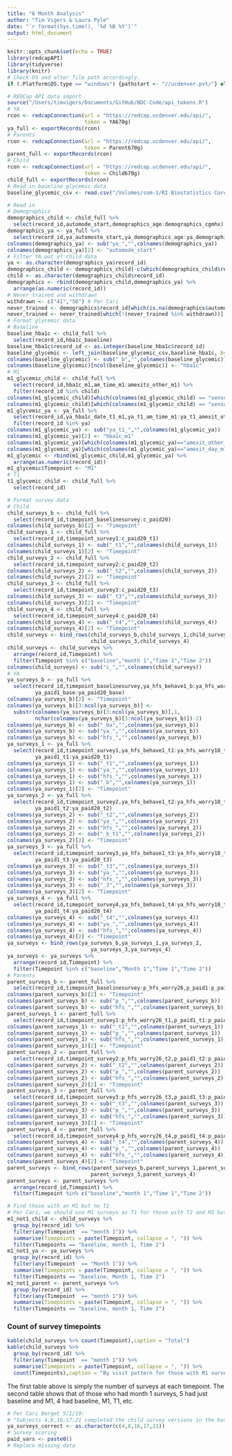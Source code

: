 ```yaml
---
title: "6 Month Analysis"
author: "Tim Vigers & Laura Pyle"
date: "`r format(Sys.time(), '%d %B %Y')`"
output: html_document
---
```


```r
knitr::opts_chunk$set(echo = TRUE)
library(redcapAPI)
library(tidyverse)
library(knitr)
# Check OS and alter file path accordingly.
if (.Platform$OS.type == "windows") {pathstart <- "//ucdenver.pvt/"} else if (.Platform$OS.type == "unix"){pathstart <- "/Volumes/"}
```

```r
# REDCap API data import
source("/Users/timvigers/Documents/GitHub/BDC-Code/api_tokens.R")
# YA
rcon <- redcapConnection(url = "https://redcap.ucdenver.edu/api/",
                         token = YA670g)
ya_full <- exportRecords(rcon)
# Parents
rcon <- redcapConnection(url = "https://redcap.ucdenver.edu/api/",
                         token = Parent670g)
parent_full <- exportRecords(rcon)
# Child
rcon <- redcapConnection(url = "https://redcap.ucdenver.edu/api/",
                         token = Child670g)
child_full <- exportRecords(rcon)
# Read in baseline glycemic data
baseline_glycemic_csv <- read.csv("/Volumes/som-1/RI Biostatistics Core/Shared/Shared Projects/Laura/BDC/Projects/Cari Berget/6 Month Manuscript/Data_Cleaned/670GChild_BaselineGlycemicData_14JAN2019.csv")
```

```r
# Read in 
# Demographics
demographics_child <- child_full %>%
  select(record_id,automode_start,demographics_age:demographics_cgmhx)
demographics_ya <- ya_full %>%
  select(record_id,ya_automoste_start,ya_demographics_age:ya_demographics_cgmhx)
colnames(demographics_ya) <- sub("ya_","",colnames(demographics_ya))
colnames(demographics_ya)[2] <- "automode_start"
# Filter YA out of child data
ya <- as.character(demographics_ya$record_id)
demographics_child <- demographics_child[-c(which(demographics_child$record_id %in% ya)),]
child <- as.character(demographics_child$record_id)
demographics <- rbind(demographics_child,demographics_ya) %>%
  arrange(as.numeric(record_id))
# Never trained and withdrawn
withdrawn <- c("41","50") # Per Cari
never_trained <- demographics$record_id[which(is.na(demographics$automode_start))]
never_trained <- never_trained[which(!(never_trained %in% withdrawn))]
# Format glycemic data
# Baseline
baseline_hba1c <- child_full %>%
  select(record_id,hba1c_baseline)
baseline_hba1c$record_id <- as.integer(baseline_hba1c$record_id)
baseline_glycemic <- left_join(baseline_glycemic_csv,baseline_hba1c, by = "record_id")
colnames(baseline_glycemic) <- sub("_b","",colnames(baseline_glycemic))
colnames(baseline_glycemic)[ncol(baseline_glycemic)] <- "hba1c"
# M1
m1_glycemic_child <- child_full %>%
  select(record_id,hba1c_m1,am_time_m1:amexits_other_m1) %>%
  filter(record_id %in% child)
colnames(m1_glycemic_child)[which(colnames(m1_glycemic_child) == "sensor_54_69_m1")] <- "sensor_55_69_m1"
colnames(m1_glycemic_child)[which(colnames(m1_glycemic_child) == "sensor_70_180_m1")] <- "sensor_71_180_m1"
m1_glycemic_ya <- ya_full %>% 
  select(record_id,ya_hba1c_date_t1_m1,ya_t1_am_time_m1:ya_t1_amexit_other_m1) %>%
  filter(record_id %in% ya)
colnames(m1_glycemic_ya) <- sub("ya_t1_","",colnames(m1_glycemic_ya))
colnames(m1_glycemic_ya)[2] <- "hba1c_m1"
colnames(m1_glycemic_ya)[which(colnames(m1_glycemic_ya)=="amexit_other_m1")] <- "amexits_other_m1"
colnames(m1_glycemic_ya)[which(colnames(m1_glycemic_ya)=="amexit_day_m1")] <- "amexits_day_m1"
m1_glycemic <- rbind(m1_glycemic_child,m1_glycemic_ya) %>%
  arrange(as.numeric(record_id))
m1_glycemic$Timepoint <- "M1"
# T1
t1_glycemic_child <- child_full %>%
  select(record_id)
```

```r
# Format survey data
# Child
child_surveys_b <- child_full %>%
  select(record_id,timepoint_baselinesurvey:c_paid20)
colnames(child_surveys_b)[2] <- "Timepoint"
child_surveys_1 <- child_full %>%
  select(record_id,timepoint_survey1:c_paid20_t1)
colnames(child_surveys_1) <- sub("_t1","",colnames(child_surveys_1))
colnames(child_surveys_1)[2] <- "Timepoint"
child_surveys_2 <- child_full %>%
  select(record_id,timepoint_survey2:c_paid20_t2)
colnames(child_surveys_2) <- sub("_t2","",colnames(child_surveys_2))
colnames(child_surveys_2)[2] <- "Timepoint"
child_surveys_3 <- child_full %>%
  select(record_id,timepoint_survey3:c_paid20_t3)
colnames(child_surveys_3) <- sub("_t3","",colnames(child_surveys_3))
colnames(child_surveys_3)[2] <- "Timepoint"
child_surveys_4 <- child_full %>%
  select(record_id,timepoint_survey4:c_paid20_t4)
colnames(child_surveys_4) <- sub("_t4","",colnames(child_surveys_4))
colnames(child_surveys_4)[2] <- "Timepoint"
child_surveys <- bind_rows(child_surveys_b,child_surveys_1,child_surveys_2,
                           child_surveys_3,child_surveys_4)
child_surveys <- child_surveys %>%
  arrange(record_id,Timepoint) %>%
  filter(Timepoint %in% c("baseline","month 1","Time 1","Time 2"))
colnames(child_surveys) <- sub("c_","",colnames(child_surveys))
# YA
ya_surveys_b <- ya_full %>%
  select(record_id,timepoint_baselinesurvey,ya_hfs_behave1_b:ya_hfs_worry18_b,
         ya_paid1_base:ya_paid20_base)
colnames(ya_surveys_b)[2] <- "Timepoint"
colnames(ya_surveys_b)[3:ncol(ya_surveys_b)] <- 
  substr(colnames(ya_surveys_b)[3:ncol(ya_surveys_b)],1,
         nchar(colnames(ya_surveys_b)[3:ncol(ya_surveys_b)])-2)
colnames(ya_surveys_b) <- sub("_ba","",colnames(ya_surveys_b))
colnames(ya_surveys_b) <- sub("ya_","",colnames(ya_surveys_b))
colnames(ya_surveys_b) <- sub("hfs_","",colnames(ya_surveys_b))
ya_surveys_1 <- ya_full %>%
  select(record_id,timepoint_survey1,ya_hfs_behave1_t1:ya_hfs_worry18_t1,
         ya_paid1_t1:ya_paid20_t1)
colnames(ya_surveys_1) <- sub("_t1","",colnames(ya_surveys_1))
colnames(ya_surveys_1) <- sub("ya_","",colnames(ya_surveys_1))
colnames(ya_surveys_1) <- sub("hfs_","",colnames(ya_surveys_1))
colnames(ya_surveys_1) <- sub("_b","",colnames(ya_surveys_1))
colnames(ya_surveys_1)[2] <- "Timepoint"
ya_surveys_2 <- ya_full %>%
  select(record_id,timepoint_survey2,ya_hfs_behave1_t2:ya_hfs_worry18_t2,
         ya_paid1_t2:ya_paid20_t2)
colnames(ya_surveys_2) <- sub("_t2","",colnames(ya_surveys_2))
colnames(ya_surveys_2) <- sub("ya_","",colnames(ya_surveys_2))
colnames(ya_surveys_2) <- sub("hfs_","",colnames(ya_surveys_2))
colnames(ya_surveys_2) <- sub("_b_t1","",colnames(ya_surveys_2))
colnames(ya_surveys_2)[2] <- "Timepoint"
ya_surveys_3 <- ya_full %>%
  select(record_id,timepoint_survey3,ya_hfs_behave1_t3:ya_hfs_worry18_t3,
         ya_paid1_t3:ya_paid20_t3)
colnames(ya_surveys_3) <- sub("_t3","",colnames(ya_surveys_3))
colnames(ya_surveys_3) <- sub("ya_","",colnames(ya_surveys_3))
colnames(ya_surveys_3) <- sub("hfs_","",colnames(ya_surveys_3))
colnames(ya_surveys_3) <- sub("_3","",colnames(ya_surveys_3))
colnames(ya_surveys_3)[2] <- "Timepoint"
ya_surveys_4 <- ya_full %>%
  select(record_id,timepoint_survey4,ya_hfs_behave1_t4:ya_hfs_worry18_t4,
         ya_paid1_t4:ya_paid20_t4)
colnames(ya_surveys_4) <- sub("_t4","",colnames(ya_surveys_4))
colnames(ya_surveys_4) <- sub("ya_","",colnames(ya_surveys_4))
colnames(ya_surveys_4) <- sub("hfs_","",colnames(ya_surveys_4))
colnames(ya_surveys_4)[2] <- "Timepoint"
ya_surveys <- bind_rows(ya_surveys_b,ya_surveys_1,ya_surveys_2,
                           ya_surveys_3,ya_surveys_4)
ya_surveys <- ya_surveys %>%
  arrange(record_id,Timepoint) %>%
  filter(Timepoint %in% c("baseline","Month 1","Time 1","Time 2"))
# Parents
parent_surveys_b <- parent_full %>%
  select(record_id,timepoint_baselinesurvey:p_hfs_worry26,p_paid1:p_paid18)
colnames(parent_surveys_b)[2] <- "Timepoint"
colnames(parent_surveys_b) <- sub("p_","",colnames(parent_surveys_b))
colnames(parent_surveys_b) <- sub("hfs_","",colnames(parent_surveys_b))
parent_surveys_1 <- parent_full %>%
  select(record_id,timepoint_survey1:p_hfs_worry26_t1,p_paid1_t1:p_paid18_t1)
colnames(parent_surveys_1) <- sub("_t1","",colnames(parent_surveys_1))
colnames(parent_surveys_1) <- sub("p_","",colnames(parent_surveys_1))
colnames(parent_surveys_1) <- sub("hfs_","",colnames(parent_surveys_1))
colnames(parent_surveys_1)[2] <- "Timepoint"
parent_surveys_2 <- parent_full %>%
  select(record_id,timepoint_survey2:p_hfs_worry26_t2,p_paid1_t2:p_paid18_t2)
colnames(parent_surveys_2) <- sub("_t2","",colnames(parent_surveys_2))
colnames(parent_surveys_2) <- sub("p_","",colnames(parent_surveys_2))
colnames(parent_surveys_2) <- sub("hfs_","",colnames(parent_surveys_2))
colnames(parent_surveys_2)[2] <- "Timepoint"
parent_surveys_3 <- parent_full %>%
  select(record_id,timepoint_survey3:p_hfs_worry26_t3,p_paid1_t3:p_paid18_t3)
colnames(parent_surveys_3) <- sub("_t3","",colnames(parent_surveys_3))
colnames(parent_surveys_3) <- sub("p_","",colnames(parent_surveys_3))
colnames(parent_surveys_3) <- sub("hfs_","",colnames(parent_surveys_3))
colnames(parent_surveys_3)[2] <- "Timepoint"
parent_surveys_4 <- parent_full %>%
  select(record_id,timepoint_survey4:p_hfs_worry26_t4,p_paid1_t4:p_paid18_t4)
colnames(parent_surveys_4) <- sub("_t4","",colnames(parent_surveys_4))
colnames(parent_surveys_4) <- sub("p_","",colnames(parent_surveys_4))
colnames(parent_surveys_4) <- sub("hfs_","",colnames(parent_surveys_4))
colnames(parent_surveys_4)[2] <- "Timepoint"
parent_surveys <- bind_rows(parent_surveys_b,parent_surveys_1,parent_surveys_2,
                           parent_surveys_3,parent_surveys_4)
parent_surveys <- parent_surveys %>%
  arrange(record_id,Timepoint) %>%
  filter(Timepoint %in% c("baseline","month 1","Time 1","Time 2"))
```

```r
# Find those with an M1 but no T1
# Per Cari, we should use M1 surveys as T1 for those with T2 and M1 but no T2. This was fixed in REDCap. Record IDs emailed to Cari for her records. Each of these should have 0 rows now.
m1_not1_child <- child_surveys %>%
  group_by(record_id) %>%
  filter(any(Timepoint  == "month 1")) %>%
  summarise(Timepoints = paste(Timepoint, collapse = ", ")) %>%
  filter(Timepoints == "baseline, month 1, Time 2")
m1_not1_ya <- ya_surveys %>%
  group_by(record_id) %>%
  filter(any(Timepoint  == "Month 1")) %>%
  summarise(Timepoints = paste(Timepoint, collapse = ", ")) %>%
  filter(Timepoints == "baseline, Month 1, Time 2")
m1_not1_parent <- parent_surveys %>%
  group_by(record_id) %>%
  filter(any(Timepoint  == "month 1")) %>%
  summarise(Timepoints = paste(Timepoint, collapse = ", ")) %>%
  filter(Timepoints == "baseline, month 1, Time 2")
```

### Count of survey timepoints

```r
kable(child_surveys %>% count(Timepoint),caption = "Total")
kable(child_surveys %>%
  group_by(record_id) %>%
  filter(any(Timepoint  == "month 1")) %>%
  summarise(Timepoints = paste(Timepoint, collapse = ", ")) %>%
  count(Timepoints),caption = "By visit pattern for those with M1 surveys")
```

The first table above is simply the number of surveys at each timepoint. The second table shows that of those who had month 1 surveys, 5 had just baseline and M1, 4 had baseline, M1, T1, etc.

```r
# Per Cari Berget 5/1/19:
# "Subjects 4,8,16,17,21 completed the child survey versions in the baseline survey form and adult surveys for the rest of the time points.  The young adult surveys are the correct ones"
ya_surveys_correct <- as.character(c(4,8,16,17,21))
# Survey scoring
paid_vars <- paste0()
# Replace missing data

```